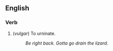 == English ==

=== Verb ===

# (''vulgar'') To urninate.
#: ''Be right back.  Gotta go drain the lizard.''